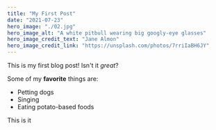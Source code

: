 ```yaml
---
title: "My First Post"
date: "2021-07-23"
hero_image: "./02.jpg"
hero_image_alt: "A white pitbull wearing big googly-eye glasses"
hero_image_credit_text: "Jane Almon"
hero_image_credit_link: "https://unsplash.com/photos/7rriIaBH6JY"
---
```


This is my first blog post! Isn't it *great*?

Some of my **favorite** things are:

* Petting dogs
* Singing
* Eating potato-based foods

<div className="text-muted mb-3">This is it</div>